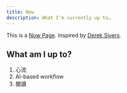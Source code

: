 ```yaml
---
title: Now
description: What I'm currently up to…
---
```


This is a [Now Page](https://nownownow.com/about). Inspired by
[Derek Sivers](https://sive.rs).


## What am I up to?

1. 心流
2. AI-based workflow
3. 閱讀
